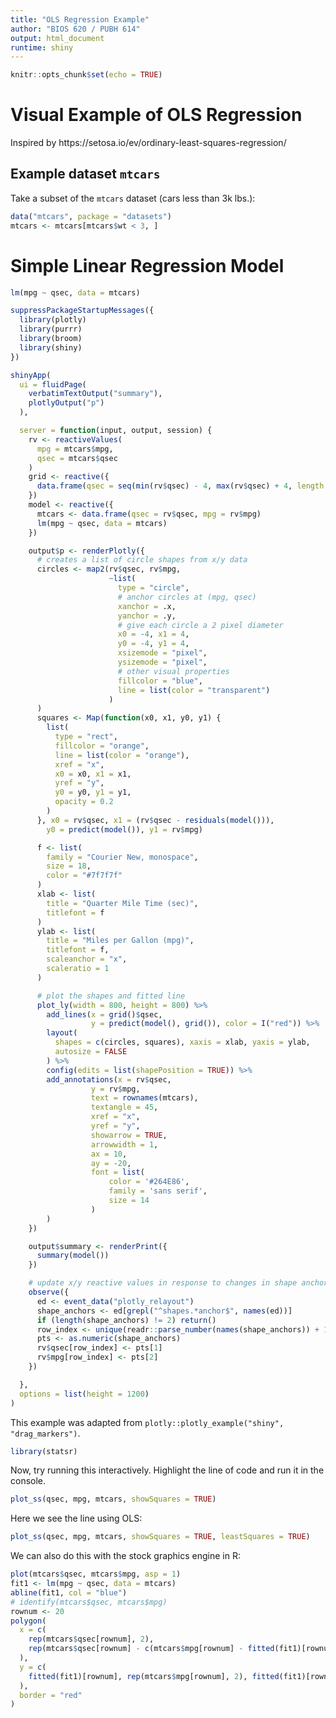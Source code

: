 ```yaml
---
title: "OLS Regression Example"
author: "BIOS 620 / PUBH 614"
output: html_document
runtime: shiny
---
```


```r
knitr::opts_chunk$set(echo = TRUE)
```

# Visual Example of OLS Regression

Inspired by https://setosa.io/ev/ordinary-least-squares-regression/

## Example dataset `mtcars`

Take a subset of the `mtcars` dataset (cars less than 3k lbs.):

```r
data("mtcars", package = "datasets")
mtcars <- mtcars[mtcars$wt < 3, ]
```

# Simple Linear Regression Model

```r
lm(mpg ~ qsec, data = mtcars)
```


```r
suppressPackageStartupMessages({
  library(plotly)
  library(purrr)
  library(broom)
  library(shiny)
})

shinyApp(
  ui = fluidPage(
    verbatimTextOutput("summary"),
    plotlyOutput("p")
  ),

  server = function(input, output, session) {
    rv <- reactiveValues(
      mpg = mtcars$mpg,
      qsec = mtcars$qsec
    )
    grid <- reactive({
      data.frame(qsec = seq(min(rv$qsec) - 4, max(rv$qsec) + 4, length = 10))
    })
    model <- reactive({
      mtcars <- data.frame(qsec = rv$qsec, mpg = rv$mpg)
      lm(mpg ~ qsec, data = mtcars)
    })

    output$p <- renderPlotly({
      # creates a list of circle shapes from x/y data
      circles <- map2(rv$qsec, rv$mpg,
                      ~list(
                        type = "circle",
                        # anchor circles at (mpg, qsec)
                        xanchor = .x,
                        yanchor = .y,
                        # give each circle a 2 pixel diameter
                        x0 = -4, x1 = 4,
                        y0 = -4, y1 = 4,
                        xsizemode = "pixel",
                        ysizemode = "pixel",
                        # other visual properties
                        fillcolor = "blue",
                        line = list(color = "transparent")
                      )
      )
      squares <- Map(function(x0, x1, y0, y1) {
        list(
          type = "rect",
          fillcolor = "orange",
          line = list(color = "orange"),
          xref = "x",
          x0 = x0, x1 = x1,
          yref = "y",
          y0 = y0, y1 = y1,
          opacity = 0.2
        )
      }, x0 = rv$qsec, x1 = (rv$qsec - residuals(model())),
        y0 = predict(model()), y1 = rv$mpg)

      f <- list(
        family = "Courier New, monospace",
        size = 18,
        color = "#7f7f7f"
      )
      xlab <- list(
        title = "Quarter Mile Time (sec)",
        titlefont = f
      )
      ylab <- list(
        title = "Miles per Gallon (mpg)",
        titlefont = f,
        scaleanchor = "x",
        scaleratio = 1
      )

      # plot the shapes and fitted line
      plot_ly(width = 800, height = 800) %>%
        add_lines(x = grid()$qsec,
                  y = predict(model(), grid()), color = I("red")) %>%
        layout(
          shapes = c(circles, squares), xaxis = xlab, yaxis = ylab,
          autosize = FALSE
        ) %>%
        config(edits = list(shapePosition = TRUE)) %>%
        add_annotations(x = rv$qsec,
                  y = rv$mpg,
                  text = rownames(mtcars),
                  textangle = 45,
                  xref = "x",
                  yref = "y",
                  showarrow = TRUE,
                  arrowwidth = 1,
                  ax = 10,
                  ay = -20,
                  font = list(
                      color = '#264E86',
                      family = 'sans serif',
                      size = 14
                  )
        )
    })

    output$summary <- renderPrint({
      summary(model())
    })

    # update x/y reactive values in response to changes in shape anchors
    observe({
      ed <- event_data("plotly_relayout")
      shape_anchors <- ed[grepl("^shapes.*anchor$", names(ed))]
      if (length(shape_anchors) != 2) return()
      row_index <- unique(readr::parse_number(names(shape_anchors)) + 1)
      pts <- as.numeric(shape_anchors)
      rv$qsec[row_index] <- pts[1]
      rv$mpg[row_index] <- pts[2]
    })

  },
  options = list(height = 1200)
)
```

This example was adapted from `plotly::plotly_example("shiny", "drag_markers")`.

```r
library(statsr)
```

Now, try running this interactively. Highlight the line of code and
run it in the console.

```r
plot_ss(qsec, mpg, mtcars, showSquares = TRUE)
```

Here we see the line using OLS:

```r
plot_ss(qsec, mpg, mtcars, showSquares = TRUE, leastSquares = TRUE)
```

We can also do this with the stock graphics engine in R:

```r
plot(mtcars$qsec, mtcars$mpg, asp = 1)
fit1 <- lm(mpg ~ qsec, data = mtcars)
abline(fit1, col = "blue")
# identify(mtcars$qsec, mtcars$mpg)
rownum <- 20
polygon(
  x = c(
    rep(mtcars$qsec[rownum], 2),
    rep(mtcars$qsec[rownum] - c(mtcars$mpg[rownum] - fitted(fit1)[rownum]), 2)
  ),
  y = c(
    fitted(fit1)[rownum], rep(mtcars$mpg[rownum], 2), fitted(fit1)[rownum]
  ),
  border = "red"
)
```

